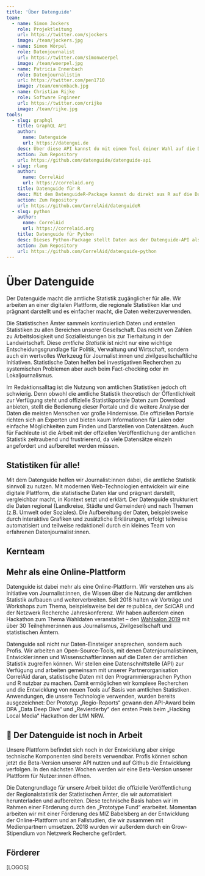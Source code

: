 ```yaml
---
title: 'Über Datenguide'
team:
  - name: Simon Jockers
    role: Projektleitung
    url: https://twitter.com/sjockers
    image: /team/jockers.jpg
  - name: Simon Wörpel
    role: Datenjournalist
    url: https://twitter.com/simonwoerpel
    image: /team/woerpel.jpg
  - name: Patricia Ennenbach
    role: Datenjournalistin
    url: https://twitter.com/pen1710
    image: /team/ennenbach.jpg
  - name: Christian Rijke
    role: Software Engineer
    url: https://twitter.com/crijke
    image: /team/rijke.jpg
tools:
  - slug: graphql
    title: GraphQL API
    author:
      name: Datenguide
      url: https://datengui.de
    desc: Über diese API kannst du mit einem Tool deiner Wahl auf die Daten der amtlichen Statistik zugreifen.
    action: Zum Repository
    url: https://github.com/datenguide/datenguide-api
  - slug: rlang
    author:
      name: CorrelAid
      url: https://correlaid.org
    title: Datenguide für R
    desc: Mit dem DatenguideR-Package kannst du direkt aus R auf die Daten der Datenguide-API zugreifen.
    action: Zum Repository
    url: https://github.com/CorrelAid/datenguideR
  - slug: python
    author:
      name: CorrelAid
      url: https://correlaid.org
    title: Datenguide für Python
    desc: Dieses Python-Package stellt Daten aus der Datenguide-API als Pandas DataFrames zur Verfügung.
    action: Zum Repository
    url: https://github.com/CorrelAid/datenguide-python
---
```




<DefaultLayout>

# Über Datenguide

<Grid container>
  <Grid item xs={10}>
    <Typography variant="h5" component="p">
      Der Datenguide macht die amtliche Statistik zugänglicher für alle. Wir
      arbeiten an einer digitalen Plattform, die regionale Statistiken klar und
      prägnant darstellt und es einfacher macht, die Daten weiterzuverwenden.
    </Typography>
  </Grid>
</Grid>

<BodyText>

Die Statistischen Ämter sammeln kontinuierlich Daten und erstellen Statistiken zu allen Bereichen unserer Gesellschaft. Das reicht von Zahlen zu Arbeitslosigkeit und Sozialleistungen bis zur Tierhaltung in der Landwirtschaft. Diese _amtliche Statistik_ ist nicht nur eine wichtige Entscheidungsgrundlage für Politik, Verwaltung und Wirtschaft, sondern auch ein wertvolles Werkzeug für Journalist:innen und zivilgesellschaftliche Initiativen. Statistische Daten helfen bei investigativen Recherchen zu systemischen Problemen aber auch beim Fact-checking oder im Lokaljournalismus.

Im Redaktionsalltag ist die Nutzung von amtlichen Statistiken jedoch oft schwierig. Denn obwohl die amtliche Statistik theoretisch der Öffentlichkeit zur Verfügung steht und offizielle Statistikportale Daten zum Download anbieten, stellt die Bedienung dieser Portale und die weitere Analyse der Daten die meisten Menschen vor große Hindernisse. Die offiziellen Portale richten sich an Experten und bieten kaum Informationen für Laien oder einfache Möglichkeiten zum Finden und Darstellen von Datensätzen. Auch für Fachleute ist die Arbeit mit der offziellen Veröffentlichung der amtlichen Statistik zeitraubend und frustrierend, da viele Datensätze einzeln angefordert und aufbereitet werden müssen.

## Statistiken für alle!

Mit dem Datenguide helfen wir Journalist:innen dabei, die amtliche Statistik sinnvoll zu nutzen. Mit modernen Web-Technologien entwickeln wir eine digitale Plattform, die statistische Daten klar und prägnant darstellt, vergleichbar macht, in Kontext setzt und erklärt. Der Datenguide strukturiert die Daten regional (Landkreise, Städte und Gemeinden) und nach Themen (z.B. Umwelt oder Soziales). Die Aufbereitung der Daten, beispielsweise durch interaktive Grafiken und zusätzliche Erklärungen, erfolgt teilweise automatisiert und teilweise redaktionell durch ein kleines Team von erfahrenen Datenjournalist:innen.

## Kernteam

</BodyText>

<Team members={frontmatter.team} />

<BodyText>

## Mehr als eine Online-Plattform

Datenguide ist dabei mehr als eine Online-Plattform. Wir verstehen uns als Initiative von Journalist:innen, die Wissen über die Nutzung der amtlichen Statistik aufbauen und weiterverbreiten. Seit 2018 halten wir Vorträge und Workshops zum Thema, beispielsweise bei der re:publica, der SciCAR und der Netzwerk Recherche Jahreskonferenz. Wir haben außerdem einen Hackathon zum Thema Wahldaten veranstaltet – den [Wahlsalon 2019](https://datengui.de/wahlsalon/) mit über 30 Teilnehmer:innen aus Journalismus, Zivilgesellschaft und statistischen Ämtern.

Datenguide soll nicht nur Daten-Einsteiger ansprechen, sondern auch Profis. Wir arbeiten an Open-Source-Tools, mit denen Datenjournalist:innen, Entwickler:innen und Wissenschaftler:innen auf die Daten der amtlichen Statistik zugreifen können. Wir stellen eine Datenschnittstelle (API) zur Verfügung und arbeiten gemeinsam mit unserer Partnerorganisation CorrelAid daran, statistische Daten mit den Programmiersprachen Python und R nutzbar zu machen. Damit ermöglichen wir komplexe Recherchen und die Entwicklung von neuen Tools auf Basis von amtlichen Statistiken. Anwendungen, die unsere Technologie verwenden, wurden bereits ausgezeichnet: Der Prototyp „Regio-Reports“ gewann den API-Award beim DPA „Data Deep Dive“ und „Revierderby“ den ersten Preis beim „Hacking Local Media“ Hackathon der LfM NRW.

## 🚧 Der Datenguide ist noch in Arbeit

Unsere Plattform befindet sich noch in der Entwicklung aber einige technische Komponenten sind bereits verwendbar. Profis können schon jetzt die Beta-Version unserer API nutzen und auf Github die Entwicklung verfolgen. In den nächsten Wochen werden wir eine Beta-Version unserer Plattform für Nutzer:innen öffnen.

Die Datengrundlage für unsere Arbeit bildet die offizielle Veröffentlichung der Regionalstatistik der Statistischen Ämter, die wir automatisiert herunterladen und aufbereiten. Diese technische Basis haben wir im Rahmen einer Förderung durch den „Prototype Fund“ erarbeitet. Momentan arbeiten wir mit einer Förderung des MIZ Babelsberg an der Entwicklung der Online-Plattform und an Fallstudien, die wir zusammen mit Medienpartnern umsetzen. 2018 wurden wir außerdem durch ein Grow-Stipendium von Netzwerk Recherche gefördert.

## Förderer

</BodyText>

[LOGOS]

</DefaultLayout>
